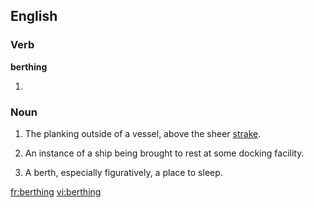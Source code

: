 ==English==

===Verb===
'''berthing'''

# {{present participle of|[[berth]]}}

===Noun===
{{en-noun}}

# {{obsolete|nautical}} The planking outside of a vessel, above the sheer [[strake]].
# {{nautical}} An instance of a ship being brought to rest at some docking facility.
# A berth, especially figuratively, a place to sleep.

[[fr:berthing]]
[[vi:berthing]]